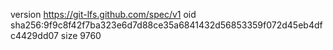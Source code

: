 version https://git-lfs.github.com/spec/v1
oid sha256:9f9c8f42f7ba323e6d7d88ce35a6841432d56853359f072d45eb4dfc4429dd07
size 9760
